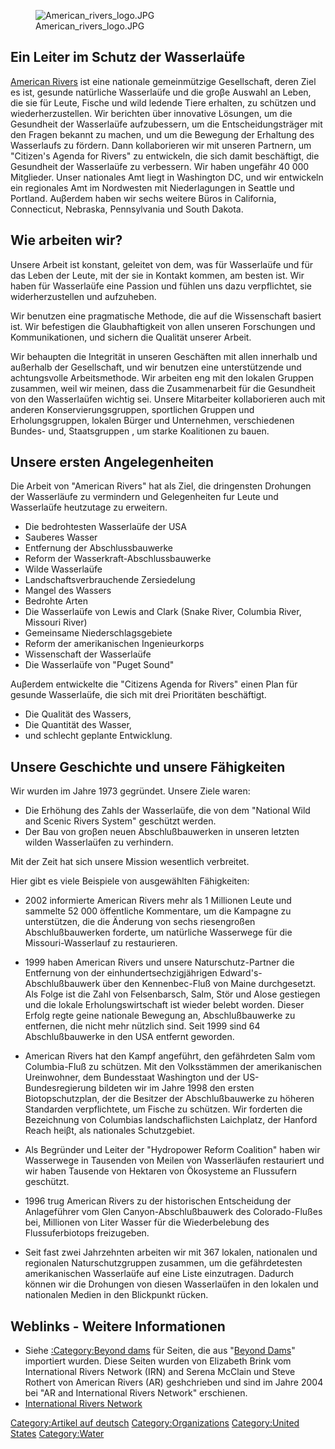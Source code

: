 {{Trans validate|[[American Rivers]]}}
{{Translation validate - German|[[American Rivers]]}}

{{Lang|[[American Rivers (deutsche Version)|Deutsch]] - [[American Rivers|English]]}}
{{OrgPOV}}
[[Image:American rivers logo.JPG|right]]

== Ein Leiter im Schutz der Wasserlaüfe ==
[http://www.americanrivers.org American Rivers] ist eine nationale gemeinmützige Gesellschaft, deren Ziel es ist, gesunde natürliche Wasserlaüfe und die groβe Auswahl an Leben, die sie für Leute, Fische und wild ledende Tiere erhalten, zu schützen und wiederherzustellen.
Wir berichten über innovative Lösungen, um die Gesundheit der Wasserlaüfe aufzubessern, um die Entscheidungsträger mit den Fragen bekannt zu machen, und um die Bewegung der Erhaltung des Wasserlaufs zu fördern. Dann kollaborieren wir mit unseren Partnern, um "Citizen's Agenda for Rivers" zu entwickeln, die sich damit beschäftigt, die Gesundheit der Wasserlaüfe zu verbessern.
Wir haben ungefähr 40 000 Mitglieder. Unser nationales Amt liegt in Washington DC, und  wir entwickeln ein regionales Amt im Nordwesten mit Niederlagungen in Seattle und Portland. Auβerdem haben wir sechs weitere Büros in California, Connecticut, Nebraska, Pennsylvania und South Dakota.

== Wie arbeiten wir? ==
Unsere Arbeit ist konstant, geleitet von dem, was für Wasserlaüfe und für das Leben der Leute, mit der sie in Kontakt kommen, am besten ist. Wir haben für Wasserlaüfe eine Passion und fühlen uns dazu verpflichtet, sie widerherzustellen und aufzuheben. 

Wir benutzen eine pragmatische Methode, die auf die Wissenschaft basiert ist.  Wir befestigen die Glaubhaftigkeit von allen unseren Forschungen und Kommunikationen, und sichern die Qualität unserer Arbeit.

Wir behaupten die Integrität in unseren Geschäften mit allen innerhalb und außerhalb der Gesellschaft, und wir benutzen eine unterstützende und achtungsvolle Arbeitsmethode.
Wir arbeiten eng mit den lokalen Gruppen zusammen, weil wir meinen, dass die Zusammenarbeit für  die Gesundheit von den Wasserlaüfen wichtig sei. Unsere Mitarbeiter kollaborieren auch mit anderen Konservierungsgruppen, sportlichen Gruppen und Erholungsgruppen, lokalen Bürger und Unternehmen, verschiedenen Bundes- und, Staatsgruppen , um starke Koalitionen zu bauen.

== Unsere ersten Angelegenheiten ==
Die Arbeit von "American Rivers" hat als Ziel, die dringensten Drohungen der Wasserläufe zu vermindern und Gelegenheiten fur Leute und Wasserlaüfe heutzutage zu erweitern.
* Die bedrohtesten Wasserlaüfe der USA
* Sauberes Wasser 
* Entfernung der Abschlussbauwerke
* Reform der Wasserkraft-Abschlussbauwerke
* Wilde Wasserlaüfe
* Landschaftsverbrauchende Zersiedelung
* Mangel des Wassers
* Bedrohte Arten
* Die Wasserlaüfe von Lewis and Clark (Snake River, Columbia River, Missouri River)
* Gemeinsame Niederschlagsgebiete
* Reform der amerikanischen Ingenieurkorps
* Wissenschaft der Wasserlaüfe
* Die Wasserlaüfe von "Puget Sound"

Auβerdem entwickelte die "Citizens Agenda for Rivers" einen Plan für gesunde Wasserlaüfe, die sich mit drei Prioritäten beschäftigt.
*Die Qualität des Wassers,
*Die Quantität des Wasser,
*und schlecht geplante Entwicklung.



== Unsere Geschichte und unsere Fähigkeiten ==
Wir wurden im Jahre 1973 gegründet.  Unsere Ziele waren:

*Die Erhöhung des Zahls der Wasserlaüfe, die von dem "National Wild and Scenic Rivers System" geschützt werden.
*Der Bau von groβen neuen Abschlußbauwerken in unseren letzten wilden Wasserlaüfen zu verhindern.

Mit der Zeit hat sich unsere Mission wesentlich verbreitet.


Hier gibt es viele Beispiele von ausgewählten Fähigkeiten:

* 2002 informierte American Rivers mehr als 1 Millionen Leute und sammelte 52 000 öffentliche Kommentare, um die Kampagne zu unterstützen, die die Änderung von sechs riesengroßen Abschlußbauwerken forderte, um natürliche Wasserwege für die Missouri-Wasserlauf zu restaurieren.

* 1999 haben American Rivers und unsere Naturschutz-Partner die Entfernung von der einhundertsechzigjährigen Edward's-Abschlußbauwerk über den Kennenbec-Fluß von Maine durchgesetzt.  Als Folge ist die Zahl von Felsenbarsch, Salm, Stör und Alose gestiegen und die lokale Erholungswirtschaft ist wieder belebt worden.  Dieser Erfolg regte geine nationale Bewegung an, Abschlußbauwerke zu entfernen, die nicht mehr nützlich sind. Seit 1999 sind 64 Abschlußbauwerke in den USA entfernt geworden.

* American Rivers hat den Kampf angeführt, den gefährdeten Salm vom Columbia-Fluß zu schützen. Mit den Volksstämmen der amerikanischen Ureinwohner, dem Bundesstaat Washington und der US-Bundesregierung bildeten wir im Jahre 1998 den ersten Biotopschutzplan, der die Besitzer der Abschlußbauwerke zu höheren Standarden verpflichtete, um Fische zu schützen.  Wir forderten die Bezeichnung von Columbias landschaflichsten Laichplatz, der Hanford Reach heiβt, als nationales Schutzgebiet.

* Als Begründer und Leiter der "Hydropower Reform Coalition" haben wir Wasserwege in Tausenden von Meilen von Wasserläufen restauriert und wir haben Tausende von Hektaren von Ökosysteme an Flussufern geschützt. 

* 1996 trug American Rivers zu der historischen Entscheidung der Anlageführer vom Glen Canyon-Abschlußbauwerk des Colorado-Flußes bei, Millionen von Liter Wasser für die Wiederbelebung des Flussuferbiotops freizugeben.

* Seit fast zwei Jahrzehnten arbeiten wir mit 367 lokalen, nationalen und regionalen Naturschutzgruppen zusammen, um die gefährdetesten amerikanischen Wasserlaüfe auf eine Liste einzutragen. Dadurch können wir die Drohungen von diesen Wasserlaüfen in den lokalen und nationalen Medien in den Blickpunkt rücken.



== Weblinks - Weitere Informationen ==
*Siehe [[:Category:Beyond dams]] für Seiten, die aus "[http://www.irn.org/basics/alternatives/pdf/BeyondDams.pdf Beyond Dams]" importiert wurden.  Diese Seiten wurden von Elizabeth Brink vom International Rivers Network (IRN) and Serena McClain und Steve Rothert von American Rivers (AR) geshchrieben und sind im Jahre 2004 bei "AR and International Rivers Network" erschienen.
*[[International Rivers Network]]
<!-- Don't change the next line unless you intend to change the categorization -->

[[Category:Artikel auf deutsch]]
[[Category:Organizations]]
[[Category:United States]]
[[Category:Water]]